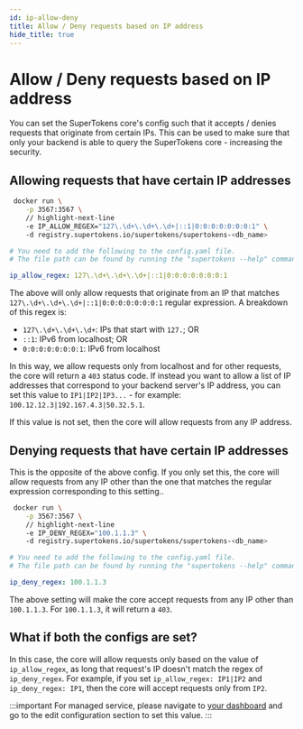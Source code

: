```yaml
---
id: ip-allow-deny
title: Allow / Deny requests based on IP address
hide_title: true
---
```


<!-- COPY DOCS -->
<!-- ./community/common-customizations/core/ip-allow-deny.mdx -->


# Allow / Deny requests based on IP address

You can set the SuperTokens core's config such that it accepts / denies requests that originate from certain IPs. This can be used to make sure that only your backend is able to query the SuperTokens core - increasing the security.

## Allowing requests that have certain IP addresses

<SelfHostedTabs>
<TabItem value="with-docker">

```bash
 docker run \
    -p 3567:3567 \
    // highlight-next-line
    -e IP_ALLOW_REGEX="127\.\d+\.\d+\.\d+|::1|0:0:0:0:0:0:0:1" \ 
    -d registry.supertokens.io/supertokens/supertokens-<db_name>
```
</TabItem>

<TabItem value="without-docker">

```yaml
# You need to add the following to the config.yaml file.
# The file path can be found by running the "supertokens --help" command

ip_allow_regex: 127\.\d+\.\d+\.\d+|::1|0:0:0:0:0:0:0:1
```
</TabItem>
</SelfHostedTabs>

The above will only allow requests that originate from an IP that matches `127\.\d+\.\d+\.\d+|::1|0:0:0:0:0:0:0:1` regular expression. A breakdown of this regex is:
- `127\.\d+\.\d+\.\d+`: IPs that start with `127.`; OR
- `::1`: IPv6 from localhost; OR
- `0:0:0:0:0:0:0:1`: IPv6 from localhost

In this way, we allow requests only from localhost and for other requests, the core will return a `403` status code. If instead you want to allow a list of IP addresses that correspond to your backend server's IP address, you can set this value to `IP1|IP2|IP3...` - for example: `100.12.12.3|192.167.4.3|50.32.5.1`.

If this value is not set, then the core will allow requests from any IP address.

## Denying requests that have certain IP addresses

This is the opposite of the above config. If you only set this, the core will allow requests from any IP other than the one that matches the regular expression corresponding to this setting..

<SelfHostedTabs>
<TabItem value="with-docker">

```bash
 docker run \
    -p 3567:3567 \
    // highlight-next-line
    -e IP_DENY_REGEX="100.1.1.3" \ 
    -d registry.supertokens.io/supertokens/supertokens-<db_name>
```
</TabItem>

<TabItem value="without-docker">

```yaml
# You need to add the following to the config.yaml file.
# The file path can be found by running the "supertokens --help" command

ip_deny_regex: 100.1.1.3
```
</TabItem>
</SelfHostedTabs>

The above setting will make the core accept requests from any IP other than `100.1.1.3`. For `100.1.1.3`, it will return a `403`.

## What if both the configs are set?

In this case, the core will allow requests only based on the value of `ip_allow_regex`, as long that request's IP doesn't match the regex of `ip_deny_regex`. For example, if you set `ip_allow_regex: IP1|IP2` and `ip_deny_regex: IP1`, then the core will accept requests only from `IP2`.

:::important
For managed service, please navigate to [your dashboard](/dashboard) and go to the edit configuration section to set this value.
:::
